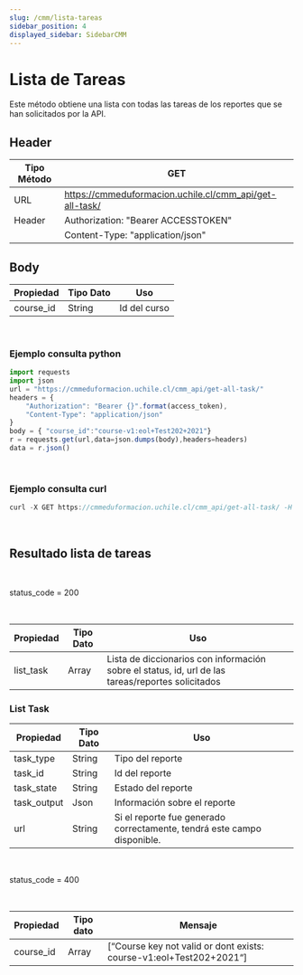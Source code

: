 ```yaml
---
slug: /cmm/lista-tareas
sidebar_position: 4
displayed_sidebar: SidebarCMM
---
```


# Lista de Tareas

Este método obtiene una lista con todas las tareas de los reportes que se han solicitados por la API.


## Header

| Tipo Método       | GET    |
|-------------------|-------------|
| URL               | https://cmmeduformacion.uchile.cl/cmm_api/get-all-task/|
| Header            | Authorization: "Bearer ACCESSTOKEN"    |
|      |  Content-Type: "application/json"    |

## Body

| Propiedad | Tipo Dato | Uso |
| ------------- | --------- | --------------------------------------------- |
| course_id       | String    | Id del curso|

<br/>


### Ejemplo consulta python
```jsx title=
import requests
import json
url = "https://cmmeduformacion.uchile.cl/cmm_api/get-all-task/"
headers = {
    "Authorization": "Bearer {}".format(access_token),
    "Content-Type": "application/json"
}
body = { "course_id":"course-v1:eol+Test202+2021"}
r = requests.get(url,data=json.dumps(body),headers=headers)
data = r.json()
```
<br/>

### Ejemplo consulta curl
```jsx title=
curl -X GET https://cmmeduformacion.uchile.cl/cmm_api/get-all-task/ -H 'Content-Type: application/json' -H 'Authorization: Bearer ACCESSTOKEN' -d '{"course_id":"course-v1:eol+Test202+2021"}'
```
<br/>

## Resultado lista de tareas

<br/>
<Admonition type="tip" icon="💡" title="Resultado esperado:">
  <p>
    status_code = 200
  </p>
</Admonition>
<br/>


| Propiedad | Tipo Dato | Uso |
| ------------- | --------- | --------------------------------------------- |
| list_task       | Array    | Lista de diccionarios con información sobre el status, id, url de las tareas/reportes solicitados |


### List Task
| Propiedad | Tipo Dato | Uso |
| ------------- | --------- | --------------------------------------------- |
| task_type       | String    | Tipo del reporte|
| task_id       | String    | Id del reporte|
| task_state       | String    | Estado del reporte|
| task_output       | Json    | Información sobre el reporte|
| url       | String    | Si el reporte fue generado correctamente, tendrá este campo  disponible.|


<br/>
<Admonition type="danger" icon="🔥" title="Resultado no deseado:">
  <p>
    status_code = 400
  </p>
</Admonition>
<br/>


| Propiedad |Tipo dato  | Mensaje |
| --------------- | --------- | --------- |
| course_id       | Array   | [“Course key not valid or dont exists: course-v1:eol+Test202+2021“]|
